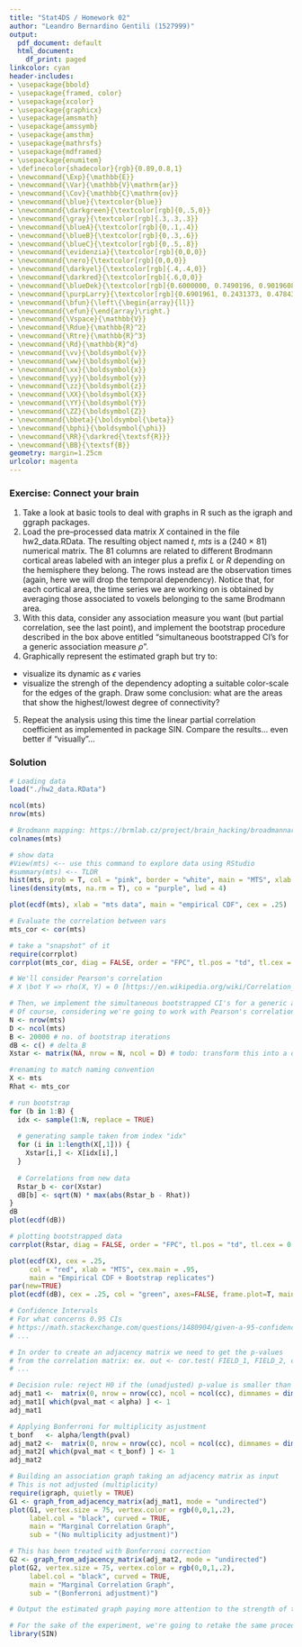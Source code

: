 ```yaml
---
title: "Stat4DS / Homework 02"
author: "Leandro Bernardino Gentili (1527999)"
output:
  pdf_document: default
  html_document:
    df_print: paged
linkcolor: cyan
header-includes:
- \usepackage{bbold}
- \usepackage{framed, color}
- \usepackage{xcolor}
- \usepackage{graphicx}
- \usepackage{amsmath}
- \usepackage{amssymb}
- \usepackage{amsthm}
- \usepackage{mathrsfs}
- \usepackage{mdframed}
- \usepackage{enumitem}
- \definecolor{shadecolor}{rgb}{0.89,0.8,1}
- \newcommand{\Exp}{\mathbb{E}}
- \newcommand{\Var}{\mathbb{V}\mathrm{ar}}
- \newcommand{\Cov}{\mathbb{C}\mathrm{ov}}
- \newcommand{\blue}{\textcolor{blue}}
- \newcommand{\darkgreen}{\textcolor[rgb]{0,.5,0}}
- \newcommand{\gray}{\textcolor[rgb]{.3,.3,.3}}
- \newcommand{\blueA}{\textcolor[rgb]{0,.1,.4}}
- \newcommand{\blueB}{\textcolor[rgb]{0,.3,.6}}
- \newcommand{\blueC}{\textcolor[rgb]{0,.5,.8}}
- \newcommand{\evidenzia}{\textcolor[rgb]{0,0,0}}
- \newcommand{\nero}{\textcolor[rgb]{0,0,0}}
- \newcommand{\darkyel}{\textcolor[rgb]{.4,.4,0}}
- \newcommand{\darkred}{\textcolor[rgb]{.6,0,0}}
- \newcommand{\blueDek}{\textcolor[rgb]{0.6000000, 0.7490196, 0.9019608}}
- \newcommand{\purpLarry}{\textcolor[rgb]{0.6901961, 0.2431373, 0.4784314}}
- \newcommand{\bfun}{\left\{\begin{array}{ll}}
- \newcommand{\efun}{\end{array}\right.}
- \newcommand{\Vspace}{\mathbb{V}}
- \newcommand{\Rdue}{\mathbb{R}^2}
- \newcommand{\Rtre}{\mathbb{R}^3}
- \newcommand{\Rd}{\mathbb{R}^d}
- \newcommand{\vv}{\boldsymbol{v}}
- \newcommand{\ww}{\boldsymbol{w}}
- \newcommand{\xx}{\boldsymbol{x}}
- \newcommand{\yy}{\boldsymbol{y}}
- \newcommand{\zz}{\boldsymbol{z}}
- \newcommand{\XX}{\boldsymbol{X}}
- \newcommand{\YY}{\boldsymbol{Y}}
- \newcommand{\ZZ}{\boldsymbol{Z}}
- \newcommand{\bbeta}{\boldsymbol{\beta}}
- \newcommand{\bphi}{\boldsymbol{\phi}}
- \newcommand{\RR}{\darkred{\textsf{R}}}
- \newcommand{\BB}{\textsf{B}}
geometry: margin=1.25cm
urlcolor: magenta
---
```


### Exercise: Connect your brain

1. Take a look at basic tools to deal with graphs in R such as the igraph and ggraph packages.
2. Load the pre–processed data matrix $X$ contained in the file hw2_data.RData. The resulting object named $t$, $mts$ is a (240 × 81) numerical matrix. The 81 columns are related to different Brodmann cortical areas labeled with an integer plus a prefix $L$ or $R$ depending on the hemisphere they belong. The rows instead are the observation times (again, here we will drop the temporal dependency). Notice that, for each cortical area, the time series we are working on is obtained by averaging those associated to voxels belonging to the same Brodmann area.
3. With this data, consider any association measure you want (but partial correlation, see the last point), and implement the bootstrap procedure described in the box above entitled "simultaneous bootstrapped CI’s for a generic association measure $\rho$".
4. Graphically represent the estimated graph but try to:
  - visualize its dynamic as $\epsilon$ varies
  - visualize the strengh of the dependency adopting a suitable color-scale for the edges of the graph. Draw some conclusion: what are the areas that show the highest/lowest degree of connectivity?
5. Repeat the analysis using this time the linear partial correlation coefficient as implemented in package SIN. Compare the results... even better if “visually”...

### Solution

```r
# Loading data
load("./hw2_data.RData")

ncol(mts)
nrow(mts)

# Brodmann mapping: https://brmlab.cz/project/brain_hacking/broadmannarea
colnames(mts)
```

```r
# show data
#View(mts) <-- use this command to explore data using RStudio
#summary(mts) <-- TLDR
hist(mts, prob = T, col = "pink", border = "white", main = "MTS", xlab = "mts values", breaks = 25)
lines(density(mts, na.rm = T), co = "purple", lwd = 4)
```

```r
plot(ecdf(mts), xlab = "mts data", main = "empirical CDF", cex = .25)
```

```r
# Evaluate the correlation between vars
mts_cor <- cor(mts)

# take a "snapshot" of it
require(corrplot)
corrplot(mts_cor, diag = FALSE, order = "FPC", tl.pos = "td", tl.cex = 0.4, method = "color", type = "upper")
```

```r
# We'll consider Pearson's correlation
# X \bot Y => rho(X, Y) = 0 [https://en.wikipedia.org/wiki/Correlation_and_dependence]

# Then, we implement the simultaneous bootstrapped CI's for a generic association metric rho.
# Of course, considering we're going to work with Pearson's correlation
N <- nrow(mts)
D <- ncol(mts)
B <- 20000 # no. of bootstrap iterations 
dB <- c() # delta_B
Xstar <- matrix(NA, nrow = N, ncol = D) # todo: transform this into a df to have labels

#renaming to match naming convention
X <- mts
Rhat <- mts_cor

# run bootstrap
for (b in 1:B) {
  idx <- sample(1:N, replace = TRUE)
  
  # generating sample taken from index "idx"
  for (i in 1:length(X[,1])) {
    Xstar[i,] <- X[idx[i],]
  }
  
  # Correlations from new data
  Rstar_b <- cor(Xstar)
  dB[b] <- sqrt(N) * max(abs(Rstar_b - Rhat))
}
dB
plot(ecdf(dB))
```

```r
# plotting bootstrapped data
corrplot(Rstar, diag = FALSE, order = "FPC", tl.pos = "td", tl.cex = 0.4, method = "color", type = "upper")
```

```r
plot(ecdf(X), cex = .25,
     col = "red", xlab = "MTS", cex.main = .95,
     main = "Empirical CDF + Bootstrap replicates")
par(new=TRUE)
plot(ecdf(dB), cex = .25, col = "green", axes=FALSE, frame.plot=T, main = NULL, xlab = NULL)
```
```r
# Confidence Intervals
# For what concerns 0.95 CIs
# https://math.stackexchange.com/questions/1480904/given-a-95-confidence-interval-why-are-we-using-1-96-and-not-1-64
# ...
```


```r
# In order to create an adjacency matrix we need to get the p-values
# from the correlation matrix: ex. out <- cor.test( FIELD_1, FIELD_2, conf.level = 1 - alpha ); pval <- out$p.value (or use mtest)
# ...
```

```r
# Decision rule: reject H0 if the (unadjusted) p-value is smaller than <alpha>
adj_mat1 <-  matrix(0, nrow = nrow(cc), ncol = ncol(cc), dimnames = dimnames(cc))
adj_mat1[ which(pval_mat < alpha) ] <- 1
adj_mat1

# Applying Bonferroni for multiplicity asjustment
t_bonf   <- alpha/length(pval)
adj_mat2 <-  matrix(0, nrow = nrow(cc), ncol = ncol(cc), dimnames = dimnames(cc))
adj_mat2[ which(pval_mat < t_bonf) ] <- 1
adj_mat2
```

```r
# Building an association graph taking an adjacency matrix as input
# This is not adjusted (multiplicity)
require(igraph, quietly = TRUE)
G1 <- graph_from_adjacency_matrix(adj_mat1, mode = "undirected")
plot(G1, vertex.size = 75, vertex.color = rgb(0,0,1,.2),
     label.col = "black", curved = TRUE, 
     main = "Marginal Correlation Graph", 
     sub = "(No multiplicity adjustment)")

# This has been treated with Bonferroni correction
G2 <- graph_from_adjacency_matrix(adj_mat2, mode = "undirected")
plot(G2, vertex.size = 75, vertex.color = rgb(0,0,1,.2),
     label.col = "black", curved = TRUE, 
     main = "Marginal Correlation Graph", 
     sub = "(Bonferroni adjustment)")
```

```r
# Output the estimated graph paying more attention to the strength of the denpendancies (color-based system)
```

```r
# For the sake of the experiment, we're going to retake the same procedure applying the linear partial correlation coefficient
library(SIN)
```

